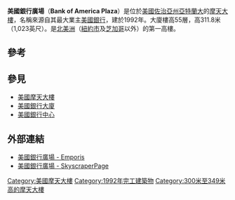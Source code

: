 {{Infobox Skyscraper
|image= [[File:Bankofamerica-atlanta.jpg|200px]]
|caption= 美國銀行廣場
|building_name=美國銀行廣場<br />Bank of America Plaza
|location={{USA}}[[佐治亞州|佐治亞州]][[亞特蘭大|亞特蘭大]]
|constructed=1991年-1992年
|use=[[辦公室|辦公室]]
|antenna_spire=311.8 米（1,023英尺）
|roof=284.4米（933英尺）
|floor_count=55
|elevator_count=24
|floor_area=117,242平方公尺（1,262,000平方英尺）
|architect=Kevin Roche John Dinkeloo and Associates LLC<ref name=Cousins>{{cite web  | title = Bank of America Plaza  | publisher = Cousins Properties Incorporated  | url = http://www.cousinsproperties.com/office/index/boap.cfm  | accessdate = 2007-09-28  | deadurl = yes  | archiveurl = https://web.archive.org/web/20070708211029/http://www.cousinsproperties.com/office/index/boap.cfm  | archivedate = 2007-07-08  }}</ref>
|engineer= CBM Engineers Inc., Newcomb & Boyd
|owner          = BentleyForbes<ref name=Cousins/>
|management     = Cousins Properties Incorporated<ref name=Cousins/>
|cost=1.5億[[美元|美元]]
}}

{{Commonscat|Bank of America Plaza}}

'''美國銀行廣場'''（'''Bank of America Plaza'''）是位於[[美國|美國]][[佐治亞州|佐治亞州]][[亞特蘭大|亞特蘭大]]的[[摩天大樓|摩天大樓]]，名稱來源自其最大業主[[美國銀行|美國銀行]]，建於1992年。大廈樓高55層，高311.8米（1,023英尺）。是[[北美洲|北美洲]]（[[紐約市|紐約市]]及[[芝加哥|芝加哥]]以外）的第一高樓。

== 參考 ==
{{reflist}}

== 參見 ==
* [[美國摩天大樓|美國摩天大樓]]
* [[美國銀行大廈|美國銀行大廈]]
* [[美國銀行中心|美國銀行中心]]

== 外部連結 ==

* [http://www.emporis.com/en/wm/bu/?id=121137 美國銀行廣場 - Emporis]
* [http://www.skyscraperpage.com/cities/?buildingID=57 美國銀行廣場 - SkyscraperPage]

{{coord|33|46|15|N|84|23|10|W|region:US-GA_type:landmark|display=title}}
{{摩天大楼}}
{{DEFAULTSORT:Bank of America Plaza}}
[[Category:美國摩天大樓|Category:美國摩天大樓]]
[[Category:1992年完工建築物|Category:1992年完工建築物]]
[[Category:300米至349米高的摩天大樓|Category:300米至349米高的摩天大樓]]